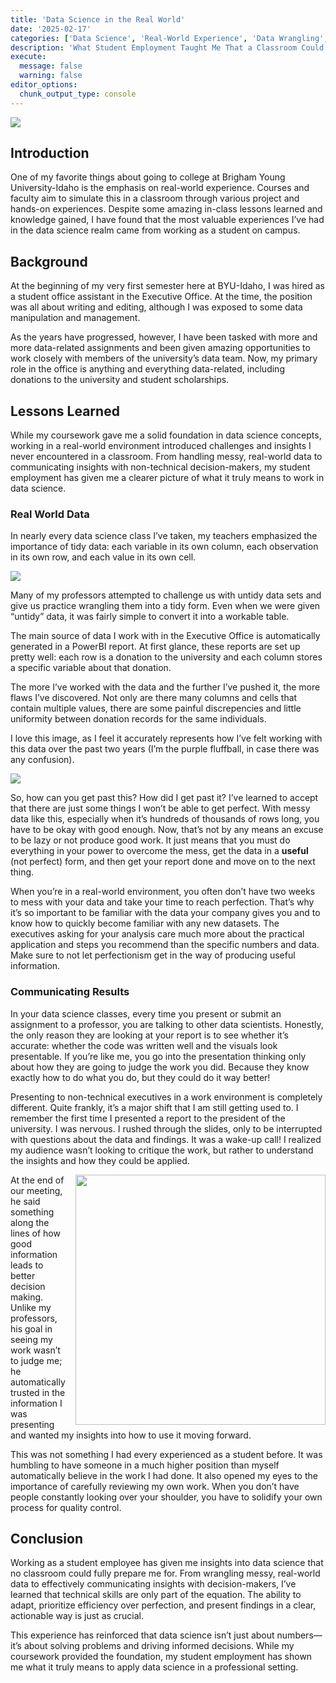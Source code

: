 ```yaml
---
title: 'Data Science in the Real World'
date: '2025-02-17'
categories: ['Data Science', 'Real-World Experience', 'Data Wrangling', 'Communication']
description: 'What Student Employment Taught Me That a Classroom Could Not'
execute: 
  message: false
  warning: false
editor_options: 
  chunk_output_type: console
---
```


![](office.jpg)

## Introduction

One of my favorite things about going to college at Brigham Young University-Idaho is the emphasis on real-world experience. Courses and faculty aim to simulate this in a classroom through various project and hands-on experiences. Despite some amazing in-class lessons learned and knowledge gained, I have found that the most valuable experiences I've had in the data science realm came from working as a student on campus.

## Background

At the beginning of my very first semester here at BYU-Idaho, I was hired as a student office assistant in the Executive Office. At the time, the position was all about writing and editing, although I was exposed to some data manipulation and management. 

As the years have progressed, however, I have been tasked with more and more data-related assignments and been given amazing opportunities to work closely with members of the university's data team. Now, my primary role in the office is anything and everything data-related, including donations to the university and student scholarships.

## Lessons Learned

While my coursework gave me a solid foundation in data science concepts, working in a real-world environment introduced challenges and insights I never encountered in a classroom. From handling messy, real-world data to communicating insights with non-technical decision-makers, my student employment has given me a clearer picture of what it truly means to work in data science.

### Real World Data

In nearly every data science class I've taken, my teachers emphasized the importance of tidy data: each variable in its own column, each observation in its own row, and each value in its own cell.

![](tidy.png)

Many of my professors attempted to challenge us with untidy data sets and give us practice wrangling them into a tidy form. Even when we were given "untidy" data, it was fairly simple to convert it into a workable table.

The main source of data I work with in the Executive Office is automatically generated in a PowerBI report. At first glance, these reports are set up pretty well: each row is a donation to the university and each column stores a specific variable about that donation.

The more I've worked with the data and the further I've pushed it, the more flaws I've discovered. Not only are there many columns and cells that contain multiple values, there are some painful discrepencies and little uniformity between donation records for the same individuals. 

I love this image, as I feel it accurately represents how I've felt working with this data over the past two years (I'm the purple fluffball, in case there was any confusion).

![](untidy.png)

So, how can you get past this? How did I get past it? I've learned to accept that there are just some things I won't be able to get perfect. With messy data like this, especially when it's hundreds of thousands of rows long, you have to be okay with good enough. Now, that's not by any means an excuse to be lazy or not produce good work. It just means that you must do everything in your power to overcome the mess, get the data in a **useful** (not perfect) form, and then get your report done and move on to the next thing.

When you're in a real-world environment, you often don't have two weeks to mess with your data and take your time to reach perfection. That's why it's so important to be familiar with the data your company gives you and to know how to quickly become familiar with any new datasets. The executives asking for your analysis care much more about the practical application and steps you recommend than the specific numbers and data. Make sure to not let perfectionism get in the way of producing useful information.

### Communicating Results

In your data science classes, every time you present or submit an assignment to a professor, you are talking to other data scientists. Honestly, the only reason they are looking at your report is to see whether it's accurate: whether the code was written well and the visuals look presentable. If you're like me, you go into the presentation thinking only about how they are going to judge the work you did. Because they know exactly how to do what you do, but they could do it way better!

Presenting to non-technical executives in a work environment is completely different. Quite frankly, it's a major shift that I am still getting used to. I remember the first time I presented a report to the president of the university. I was nervous. I rushed through the slides, only to be interrupted with questions about the data and findings. It was a wake-up call! I realized my audience wasn't looking to critique the work, but rather to understand the insights and how they could be applied.

<img src="present.png" style="float: right; margin-left: 10px; width: 400px;">

At the end of our meeting, he said something along the lines of how good information leads to better decision making. Unlike my professors, his goal in seeing my work wasn't to judge me; he automatically trusted in the information I was presenting and wanted my insights into how to use it moving forward.

This was not something I had every experienced as a student before. It was humbling to have someone in a much higher position than myself automatically believe in the work I had done. It also opened my eyes to the importance of carefully reviewing my own work. When you don't have people constantly looking over your shoulder, you have to solidify your own process for quality control.

## Conclusion

Working as a student employee has given me insights into data science that no classroom could fully prepare me for. From wrangling messy, real-world data to effectively communicating insights with decision-makers, I’ve learned that technical skills are only part of the equation. The ability to adapt, prioritize efficiency over perfection, and present findings in a clear, actionable way is just as crucial.

This experience has reinforced that data science isn’t just about numbers—it’s about solving problems and driving informed decisions. While my coursework provided the foundation, my student employment has shown me what it truly means to apply data science in a professional setting.